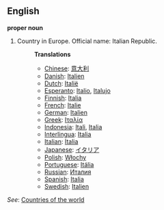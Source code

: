 ==English==

'''proper noun'''

# Country in Europe. Official name: Italian Republic.
#:'''Translations'''
#:*[[Chinese]]: [[意大利]]
#:*[[Danish]]: [[Italien]]
#:*[[Dutch]]: [[Italië]]
#:*[[Esperanto]]: [[Italio]], [[Italujo]]
#:*[[Finnish]]: [[Italia]]
#:*[[French]]: [[Italie]]
#:*[[German]]: [[Italien]]
#:*[[Greek]]: [[Ιταλία]]
#:*[[Indonesia]]: [[Itali]], [[Italia]]
#:*[[Interlingua]]: [[Italia]]
#:*[[Italian]]: [[Italia]]
#:*[[Japanese]]: [[イタリア]]
#:*[[Polish]]: [[Włochy]]
#:*[[Portuguese]]: [[Itália]]
#:*[[Russian]]: [[Италия]]
#:*[[Spanish]]: [[Italia]]
#:*[[Swedish]]: [[Italien]]

''See'': [[Countries of the world]]